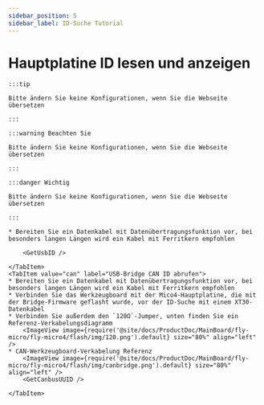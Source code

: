 ```yaml
---
sidebar_position: 5
sidebar_label: ID-Suche Tutorial
---
```








# Hauptplatine ID lesen und anzeigen

    :::tip

    Bitte ändern Sie keine Konfigurationen, wenn Sie die Webseite übersetzen

    :::

    :::warning Beachten Sie

    Bitte ändern Sie keine Konfigurationen, wenn Sie die Webseite übersetzen

    :::

    :::danger Wichtig

    Bitte ändern Sie keine Konfigurationen, wenn Sie die Webseite übersetzen

    :::

<Tabs>
    <TabItem value="usb" label="USB ID abrufen" default>
        
    * Bereiten Sie ein Datenkabel mit Datenübertragungsfunktion vor, bei besonders langen Längen wird ein Kabel mit Ferritkern empfohlen
    
        <GetUsbID />
        
    </TabItem>
    <TabItem value="can" label="USB-Bridge CAN ID abrufen">
    * Bereiten Sie ein Datenkabel mit Datenübertragungsfunktion vor, bei besonders langen Längen wird ein Kabel mit Ferritkern empfohlen
    * Verbinden Sie das Werkzeugboard mit der Mico4-Hauptplatine, die mit der Bridge-Firmware geflasht wurde, vor der ID-Suche mit einem XT30-Datenkabel
    * Verbinden Sie außerdem den `120Ω`-Jumper, unten finden Sie ein Referenz-Verkabelungsdiagramm
        <ImageView image={require('@site/docs/ProductDoc/MainBoard/fly-micro/fly-micro4/flash/img/120.png').default} size="80%" align="left" />
    * CAN-Werkzeugboard-Verkabelung Referenz
        <ImageView image={require('@site/docs/ProductDoc/MainBoard/fly-micro/fly-micro4/flash/img/canbridge.png').default} size="80%" align="left" />   
        <GetCanbusUUID />

    </TabItem>
</Tabs>